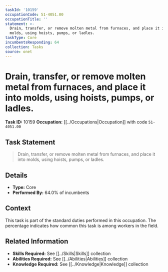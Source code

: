 ```yaml
---
taskId: '10159'
occupationCode: 51-4051.00
occupationTitle: ''
statement: >-
  Drain, transfer, or remove molten metal from furnaces, and place it into
  molds, using hoists, pumps, or ladles.
taskType: Core
incumbentsResponding: 64
collection: Tasks
source: onet
---
```

# Drain, transfer, or remove molten metal from furnaces, and place it into molds, using hoists, pumps, or ladles.

**Task ID:** 10159
**Occupation:** [[../Occupations|Occupation]] with code `51-4051.00`

## Task Statement

> Drain, transfer, or remove molten metal from furnaces, and place it into molds, using hoists, pumps, or ladles.

## Details

- **Type:** Core
- **Performed By:** 64.0% of incumbents

## Context

This task is part of the standard duties performed in this occupation. The percentage indicates how common this task is among workers in the field.

## Related Information

- **Skills Required:** See [[../Skills|Skills]] collection
- **Abilities Required:** See [[../Abilities|Abilities]] collection
- **Knowledge Required:** See [[../Knowledge|Knowledge]] collection
